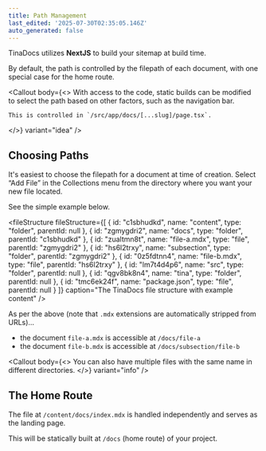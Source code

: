 ```yaml
---
title: Path Management
last_edited: '2025-07-30T02:35:05.146Z'
auto_generated: false
---
```


TinaDocs utilizes **NextJS** to build your sitemap at build time.

By default, the path is controlled by the filepath of each document, with one special case for the home route.

<Callout
  body={<>
    With access to the code, static builds can be modified to select the path based on other factors, such as the navigation bar.
    
    This is controlled in `/src/app/docs/[...slug]/page.tsx`.
  </>}
  variant="idea"
/>

## Choosing Paths

It's easiest to choose the filepath for a document at time of creation. Select “Add File” in the Collections menu from the directory where you want your new file located.

See the simple example below.

<fileStructure
  fileStructure={[
    { id: "c1sbhudkd", name: "content", type: "folder", parentId: null },
    { id: "zgmygdri2", name: "docs", type: "folder", parentId: "c1sbhudkd" },
    { id: "zualtmn8t", name: "file-a.mdx", type: "file", parentId: "zgmygdri2" },
    {
      id: "hs6l2trxy",
      name: "subsection",
      type: "folder",
      parentId: "zgmygdri2"
    },
    { id: "0z5fdtnn4", name: "file-b.mdx", type: "file", parentId: "hs6l2trxy" },
    { id: "lm7t4d4p6", name: "src", type: "folder", parentId: null },
    { id: "qgv8bk8n4", name: "tina", type: "folder", parentId: null },
    { id: "tmc6ek24f", name: "package.json", type: "file", parentId: null }
  ]}
  caption="The TinaDocs file structure with example content"
/>

As per the above (note that `.mdx` extensions are automatically stripped from URLs)…

* the document `file-a.mdx` is accessible at `/docs/file-a`
* the document `file-b.mdx` is accessible at `/docs/subsection/file-b`

<Callout
  body={<>
    You can also have multiple files with the same name in different directories.
  </>}
  variant="info"
/>

## The Home Route

The file at `/content/docs/index.mdx` is handled independently and serves as the landing page.

This will be statically built at `/docs` (home route) of your project.
